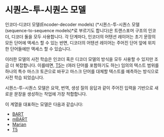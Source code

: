 # 시퀀스-투-시퀀스 모델

<CourseFloatingBanner
    chapter={1}
    classNames="absolute z-10 right-0 top-0"
/>

<Youtube id="0_4KEb08xrE" />

인코더-디코더 모델(Encoder-decoder models) (*시퀀스-투-시퀀스 모델(sequence-to-sequence models)*로 부르기도 합니다)은 트랜스포머 구조의 인코더, 디코더 둘을 모두 사용합니다. 각 단계마다, 인코더의 어텐션 레이어는 초기 문장의 모든 단어에 액세스 할 수 있는 반면, 디코더의 어텐션 레이어는 주어진 단어 앞에 위치한 단어들에만 액세스 할 수 있습니다.

이러한 모델의 사전 학습은 인코더 혹은 디코더 모델의 방식을 모두 사용할 수 있지만 조금 더 복잡합니다. 이를테면, [T5](https://huggingface.co/t5-base)는 (여러 단어를 포함하기도 하는) 임의의 텍스트 범위를 하나의 특수 마스크 토큰으로 바꾸고 마스크 단어를 대체할 텍스트를 예측하는 방식으로 사전 학습 되었습니다.

시퀀스-투-시퀀스 모델은 요약, 번역, 생성 질의 응답과 같이 주어진 입력을 기반으로 새로운 문장을 생성하는 작업에 가장 적합합니다.

이 계열을 대표하는 모델은 다음과 같습니다:

- [BART](https://huggingface.co/transformers/model_doc/bart.html)
- [mBART](https://huggingface.co/transformers/model_doc/mbart.html)
- [Marian](https://huggingface.co/transformers/model_doc/marian.html)
- [T5](https://huggingface.co/transformers/model_doc/t5.html)